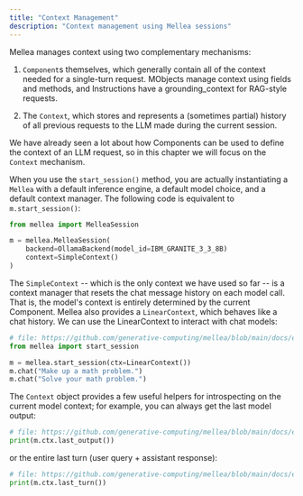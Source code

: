 ```yaml
---
title: "Context Management"
description: "Context management using Mellea sessions"
---
```


Mellea manages context using two complementary mechanisms:

1. `Component`s themselves, which generally contain all of the context needed for a single-turn request. MObjects manage context using fields and methods, and Instructions have a grounding_context for RAG-style requests.

2. The `Context`, which stores and represents a (sometimes partial) history of all previous requests to the LLM made during the current session.

We have already seen a lot about how Components can be used to define the context of an LLM request, so in this chapter we will focus on the `Context` mechanism.

When you use the `start_session()` method, you are actually instantiating a `Mellea` with a default inference engine, a default model choice, and a default context manager. The following code is equivalent to `m.start_session()`:

<CodeGroup>

```python Python
from mellea import MelleaSession

m = mellea.MelleaSession(
    backend=OllamaBackend(model_id=IBM_GRANITE_3_3_8B)
    context=SimpleContext()
)
```

</CodeGroup>

The `SimpleContext` -- which is the only context we have used so far -- is a context manager that resets the chat message history on each model call. That is, the model's context is entirely determined by the current Component. Mellea also provides a `LinearContext`, which behaves like a chat history. We can use the LinearContext to interact with chat models:

<CodeGroup>

```python Python
# file: https://github.com/generative-computing/mellea/blob/main/docs/examples/tutorial/context_example.py#L1-L5
from mellea import start_session

m = mellea.start_session(ctx=LinearContext())
m.chat("Make up a math problem.")
m.chat("Solve your math problem.")
```

</CodeGroup>

The `Context` object provides a few useful helpers for introspecting on the current model context; for example, you can always get the last model output:

<CodeGroup>

```python Python
# file: https://github.com/generative-computing/mellea/blob/main/docs/examples/tutorial/context_example.py#L7
print(m.ctx.last_output())
```

</CodeGroup>

or the entire last turn (user query + assistant response):

<CodeGroup>

```python Python
# file: https://github.com/generative-computing/mellea/blob/main/docs/examples/tutorial/context_example.py#L9
print(m.ctx.last_turn())
```

</CodeGroup>

